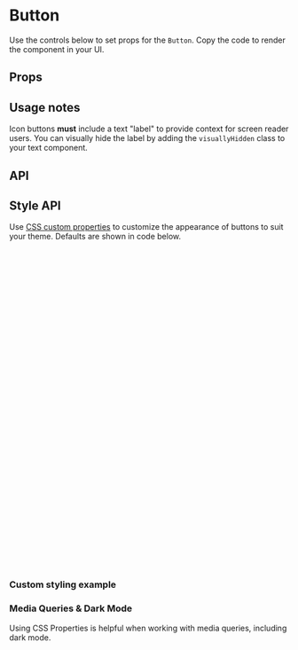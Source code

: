
<Meta of={ButtonStories} />

# Button

Use the controls below to set props for the `Button`. Copy the code to render the component in your UI.

<Canvas of={ButtonStories.Playground} />

## Props

<Controls of={ButtonStories.Playground} />

## Usage notes

Icon buttons **must** include a text "label" to provide context for screen reader users. You can visually hide the label by adding the `visuallyHidden` class to your text component.

<Canvas of={ButtonStories.Icon} />

## API

<ArgTypes of={ButtonStories} />

## Style API

Use [CSS custom properties](https://developer.mozilla.org/en-US/docs/Web/CSS/Using_CSS_custom_properties) to customize the appearance of buttons to suit your theme. Defaults are shown in code below.

```css
:root {
  /* Base button */
  --button-border-radius: var(--border-radius, 4px);

  --button-font-family: var(--font-family-body, "Libre Franklin", sans-serif);
  --button-font-size: 14px;
  --button-font-weight: 600;

  --button-min-width: 100px; /* Does not apply to text & icon buttons */

  --button-padding: 8px 16px;

  /* Variant - Icon */
  --button-icon-padding: 4px;

  /* Colors - Primary */
  --button-primary-main: var(--color-primary-main, #3525e6);
  --button-primary-contrast: var(--color-primary-contrast, #fff);
  --button-primary-hover: var(--color-primary-600, #4d3df7);
  --button-primary-disabled: var(--color-primary-300, #7b93db);

  /* Colors - Secondary */
  --button-secondary-main: var(--color-secondary-main, #27ab83);
  --button-secondary-contrast: var(--color-secondary-contrast, #fff);
  --button-secondary-hover: var(--color-secondary-700, #c52707);
  --button-secondary-disabled: var(--color-secondary-300, #ff9466);

  /* Colors - Tertiary */
  --button-tertiary-main: var(--color-default-main, #334e68);
  --button-tertiary-contrast: var(--color-default-contrast, #fff);
  --button-tertiary-hover: var(--color-default-600, #486581);
  --button-tertiary-disabled: var(--color-secondary-300, #9aa5b1);

  /* Colors - Error */
  --button-error-main: var(--color-error-main, #ab091e);
  --button-error-contrast: var(--color-error-contrast, #fff);
  --button-error-hover: var(--color-error-600, #cf1124);
  --button-error-disabled: var(--color-error-300, #f86a6a);
}
```

### Custom styling example

<Canvas of={ButtonStories.Styled} />

### Media Queries & Dark Mode

Using CSS Properties is helpful when working with media queries, including dark mode.

```css
@media (prefers-color-scheme: dark) {
  .button {
    --button-primary-main: var(--color-primary-200);
    --button-primary-contrast: var(--color-default-dark);
    --button-primary-hover: var(--color-primary-300);
    --button-primary-disabled: var(--color-primary-300, #7b93db);

    --button-secondary-main: var(--color-secondary-300);
    --button-secondary-contrast: var(--color-default-dark);
    --button-secondary-hover: var(--color-secondary-400);
    --button-secondary-disabled: var(--color-secondary-400);

    --button-tertiary-main: var(--color-default-200);
    --button-tertiary-contrast: var(--color-default-dark);
    --button-tertiary-hover: var(--color-default-300);
    --button-tertiary-disabled: var(--color-default-300);

    --button-error-main: var(--color-error-200);
    --button-error-contrast: var(--color-default-dark);
    --button-error-hover: var(--color-error-300);
    --button-error-disabled: var(--color-error-300);
  }
}
```
